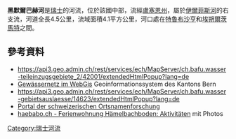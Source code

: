 {{Coord|46.91485|N|7.86715|E|display=title}}

'''黑默爾巴赫河'''是[[瑞士|瑞士]]的河流，位於該國中部，流經[[盧塞恩州|盧塞恩州]]，屬於[[伊爾菲斯河|伊爾菲斯河]]的右支流，河道全長4.5公里，流域面積4.1平方公里，河口處在[[特魯布沙亨|特魯布沙亨]]和[[埃朔爾茨馬特|埃朔爾茨馬特]]之間。

==參考資料==
* https://api3.geo.admin.ch/rest/services/ech/MapServer/ch.bafu.wasser-teileinzugsgebiete_2/42001/extendedHtmlPopup?lang=de {{Wayback|url=https://api3.geo.admin.ch/rest/services/ech/MapServer/ch.bafu.wasser-teileinzugsgebiete_2/42001/extendedHtmlPopup?lang=de |date=20180710011839 }}
*[https://www.map.apps.be.ch/pub/synserver?project=a42pub_gn5&userprofile=geo&language=de Gewässernetz im WebGis] {{Wayback|url=https://www.map.apps.be.ch/pub/synserver?project=a42pub_gn5&userprofile=geo&language=de |date=20210112032057 }} Geoinformationssystem des Kantons Bern
* https://api3.geo.admin.ch/rest/services/ech/MapServer/ch.bafu.wasser-gebietsauslaesse/14623/extendedHtmlPopup?lang=de {{Wayback|url=https://api3.geo.admin.ch/rest/services/ech/MapServer/ch.bafu.wasser-gebietsauslaesse/14623/extendedHtmlPopup?lang=de |date=20180710010330 }}
* [https://search.ortsnamen.ch/record/51003037 Portal der schweizerischen Ortsnamenforschung] {{Wayback|url=https://search.ortsnamen.ch/record/51003037 |date=20180710010229 }}
* [http://www.haebabo.ch/haus/5011109490106bd0a/index.html haebabo.ch - Ferienwohnung Hämelbachboden: Aktivitäten] {{Wayback|url=http://www.haebabo.ch/haus/5011109490106bd0a/index.html |date=20160602073935 }} mit Photos

{{Switzerland-geo-stub}}
[[Category:瑞士河流|Category:瑞士河流]]